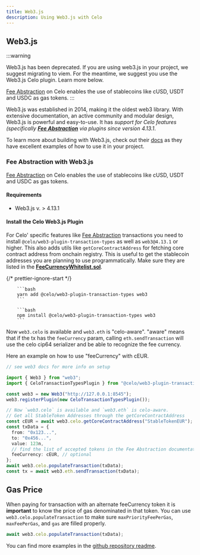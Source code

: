 ```yaml
---
title: Web3.js
description: Using Web3.js with Celo
---
```



## Web3.js

:::warning

Web3.js has been deprecated. If you are using web3.js in your project, we suggest migrating to viem. For the meantime, we suggest you use the Web3.js Celo plugin. Learn more below.

[Fee Abstraction](../developer/fee-currency.md) on Celo enables the use of stablecoins like cUSD, USDT and USDC as gas tokens. 
:::

Web3.js was established in 2014, making it the oldest web3 library. With extensive documentation, an active community and modular design, Web3.js is powerful and easy-to-use. It has _support for Celo features (specifically **[Fee Abstraction](../fee-currency.md)** via plugins since version 4.13.1_.

To learn more about building with Web3.js, check out their [docs](https://docs.web3js.org/) as they have excellent examples of how to use it in your project.

### Fee Abstraction with Web3.js

[Fee Abstraction](../fee-currency.md) on Celo enables the use of stablecoins like cUSD, USDT and USDC as gas tokens. 

#### Requirements

- Web3.js v. > 4.13.1 

#### Install the Celo Web3.js Plugin

For Celo' specific features like [Fee Abstraction](../fee-currency.md) transactions you need to install `@celo/web3-plugin-transaction-types` as well as `web3@4.13.1` or higher. This also adds utils like `getCoreContractAddress` for fetching core contract address from onchain registry. This is useful to get the stablecoin addresses you are planning to use programmatically. Make sure they are listed in the [**FeeCurrencyWhitelist.sol**](../../contract-addresses.md).

{/* prettier-ignore-start */}

<Tabs>
  <TabItem value="yarn" label="yarn" attributes={{ className: "yarn_tab" }} default>

        ```bash
        yarn add @celo/web3-plugin-transaction-types web3
        ```

  </TabItem>
  <TabItem value="npm" label="npm" attributes={{ className: "npm_tab" }}>

        ```bash
        npm install @celo/web3-plugin-transaction-types web3
        ```

  </TabItem>
</Tabs>


Now `web3.celo` is available and `web3.eth` is "celo-aware". "aware" means that if the tx has the `feeCurrency` param, calling `eth.sendTransaction` will use the celo cip64 serializer and be able to recognize the fee currency.

Here an example on how to use "feeCurrency" with cEUR.

```ts
// see web3 docs for more info on setup

import { Web3 } from "web3";
import { CeloTransactionTypesPlugin } from "@celo/web3-plugin-transaction-types";

const web3 = new Web3("http://127.0.0.1:8545");
web3.registerPlugin(new CeloTransactionTypesPlugin());

// Now `web3.celo` is available and `web3.eth` is celo-aware. 
// Get all StableToken Addresses through the getCoreContractAddress
const cEUR = await web3.celo.getCoreContractAddress("StableTokenEUR");
const txData = {
  from: "0x123...",
  to: "0x456...",
  value: 123n,
  // find the list of accepted tokens in the Fee Abstraction documentation
  feeCurrency: cEUR, // optional
};
await web3.celo.populateTransaction(txData);
const tx = await web3.eth.sendTransaction(txData);
```

## Gas Price

When paying for transaction with an alternate feeCurrency token it is **important** to know the price of gas denominated in that token. You can use `web3.celo.populateTransaction` to make sure `maxPriorityFeePerGas`, `maxFeePerGas`, and `gas` are filled properly.

```ts
await web3.celo.populateTransaction(txData);
```

You can find more examples in the [github repository readme](https://github.com/celo-org/web3-plugin-transaction-types).
